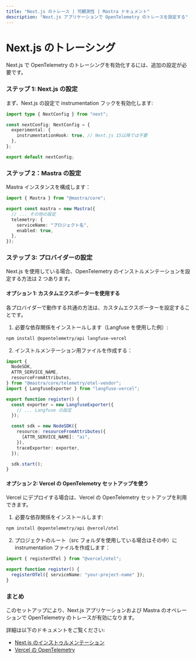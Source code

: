 ```yaml
---
title: "Next.js のトレース | 可観測性 | Mastra ドキュメント"
description: "Next.js アプリケーションで OpenTelemetry のトレースを設定する"
---
```


# Next.js のトレーシング

Next.js で OpenTelemetry のトレーシングを有効化するには、追加の設定が必要です。

### ステップ 1: Next.js の設定

まず、Next.js の設定で instrumentation フックを有効化します:

```ts title="next.config.ts" showLineNumbers copy
import type { NextConfig } from "next";

const nextConfig: NextConfig = {
  experimental: {
    instrumentationHook: true, // Next.js 15以降では不要
  },
};

export default nextConfig;
```


### ステップ 2：Mastra の設定

Mastra インスタンスを構成します：

```typescript title="mastra.config.ts" copy
import { Mastra } from "@mastra/core";

export const mastra = new Mastra({
  // ... その他の設定
  telemetry: {
    serviceName: "プロジェクト名",
    enabled: true,
  },
});
```


### ステップ 3: プロバイダーの設定

Next.js を使用している場合、OpenTelemetry のインストルメンテーションを設定する方法は 2 つあります。

#### オプション 1: カスタムエクスポーターを使用する

各プロバイダーで動作する共通の方法は、カスタムエクスポーターを設定することです。

1. 必要な依存関係をインストールします（Langfuse を使用した例）:

```bash copy
npm install @opentelemetry/api langfuse-vercel
```

2. インストルメンテーション用ファイルを作成する：

```ts title="instrumentation.ts" copy
import {
  NodeSDK,
  ATTR_SERVICE_NAME,
  resourceFromAttributes,
} from "@mastra/core/telemetry/otel-vendor";
import { LangfuseExporter } from "langfuse-vercel";

export function register() {
  const exporter = new LangfuseExporter({
    // ... Langfuse の設定
  });

  const sdk = new NodeSDK({
    resource: resourceFromAttributes({
      [ATTR_SERVICE_NAME]: "ai",
    }),
    traceExporter: exporter,
  });

  sdk.start();
}
```


#### オプション 2: Vercel の OpenTelemetry セットアップを使う

Vercel にデプロイする場合は、Vercel の OpenTelemetry セットアップを利用できます。

1. 必要な依存関係をインストールします:

```bash copy
npm install @opentelemetry/api @vercel/otel
```

2. プロジェクトのルート（src フォルダを使用している場合はその中）に instrumentation ファイルを作成します：

```ts title="instrumentation.ts" copy
import { registerOTel } from "@vercel/otel";

export function register() {
  registerOTel({ serviceName: "your-project-name" });
}
```


### まとめ

このセットアップにより、Next.js アプリケーションおよび Mastra のオペレーションで OpenTelemetry のトレースが有効になります。

詳細は以下のドキュメントをご覧ください:

- [Next.js のインストゥルメンテーション](https://nextjs.org/docs/app/building-your-application/optimizing/instrumentation)
- [Vercel の OpenTelemetry](https://vercel.com/docs/observability/otel-overview/quickstart)